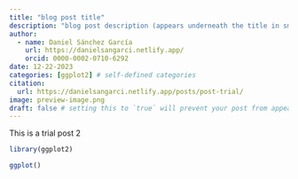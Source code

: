 ```yaml
---
title: "blog post title"
description: "blog post description (appears underneath the title in smaller text) which is included on the listing page"
author:
  - name: Daniel Sánchez García
    url: https://danielsangarci.netlify.app/
    orcid: 0000-0002-0710-6292
date: 12-22-2023
categories: [ggplot2] # self-defined categories
citation: 
  url: https://danielsangarci.netlify.app/posts/post-trial/ 
image: preview-image.png
draft: false # setting this to `true` will prevent your post from appearing on your listing page until you're ready!
---
```


This is a trial post 2

``` r
library(ggplot2)

ggplot()
```
